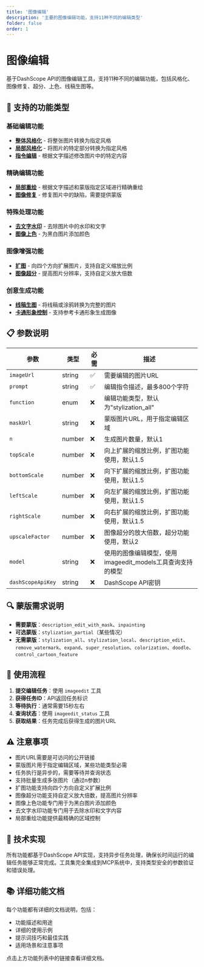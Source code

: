 ```yaml
---
title: '图像编辑'
description: '主要的图像编辑功能，支持11种不同的编辑类型'
folder: false
order: 1
---
```


# 图像编辑


基于DashScope API的图像编辑工具，支持11种不同的编辑功能，包括风格化、图像修复、超分、上色、线稿生图等。

## 🚀 支持的功能类型

### 基础编辑功能
- **[整体风格化](./functions/stylization-all.mdx)** - 将整张图片转换为指定风格
- **[局部风格化](./functions/stylization-local.mdx)** - 将图片的特定部分转换为指定风格
- **[指令编辑](./functions/description-edit.mdx)** - 根据文字描述修改图片中的特定内容

### 精确编辑功能
- **[局部重绘](./functions/description-edit-with-mask.mdx)** - 根据文字描述和蒙版指定区域进行精确重绘
- **[图像修复](./functions/inpainting.mdx)** - 修复图片中的缺陷，需要提供蒙版

### 特殊处理功能
- **[去文字水印](./functions/remove-watermark.mdx)** - 去除图片中的水印和文字
- **[图像上色](./functions/colorization.mdx)** - 为黑白图片添加颜色

### 图像增强功能
- **[扩图](./functions/expand.mdx)** - 向四个方向扩展图片，支持自定义缩放比例
- **[图像超分](./functions/super-resolution.mdx)** - 提高图片分辨率，支持自定义放大倍数

### 创意生成功能
- **[线稿生图](./functions/doodle.mdx)** - 将线稿或涂鸦转换为完整的图片
- **[卡通形象控制](./functions/control-cartoon-feature.mdx)** - 支持参考卡通形象生成图像

## 📋 参数说明

| 参数 | 类型 | 必需 | 描述 |
|------|------|------|------|
| `imageUrl` | string | ✅ | 需要编辑的图片URL |
| `prompt` | string | ✅ | 编辑指令描述，最多800个字符 |
| `function` | enum | ❌ | 编辑功能类型，默认为"stylization_all" |
| `maskUrl` | string | ❌ | 蒙版图片URL，用于指定编辑区域 |
| `n` | number | ❌ | 生成图片数量，默认1 |
| `topScale` | number | ❌ | 向上扩展的缩放比例，扩图功能使用，默认1.5 |
| `bottomScale` | number | ❌ | 向下扩展的缩放比例，扩图功能使用，默认1.5 |
| `leftScale` | number | ❌ | 向左扩展的缩放比例，扩图功能使用，默认1.5 |
| `rightScale` | number | ❌ | 向右扩展的缩放比例，扩图功能使用，默认1.5 |
| `upscaleFactor` | number | ❌ | 图像超分的放大倍数，超分功能使用，默认2 |
| `model` | string | ❌ | 使用的图像编辑模型，使用imageedit_models工具查询支持的模型 |
| `dashScopeApiKey` | string | ❌ | DashScope API密钥 |

## 🔍 蒙版需求说明

- **需要蒙版**：`description_edit_with_mask`、`inpainting`
- **可选蒙版**：`stylization_partial`（某些情况）
- **无需蒙版**：`stylization_all`、`stylization_local`、`description_edit`、`remove_watermark`、`expand`、`super_resolution`、`colorization`、`doodle`、`control_cartoon_feature`

## 📖 使用流程

1. **提交编辑任务**：使用 `imageedit` 工具
2. **获得任务ID**：API返回任务标识
3. **等待执行**：通常需要15秒左右
4. **查询状态**：使用 `imageedit_status` 工具
5. **获取结果**：任务完成后获得生成的图片URL

## ⚠️ 注意事项

- 图片URL需要是可访问的公开链接
- 蒙版图片用于指定编辑区域，某些功能类型必需
- 任务执行是异步的，需要等待并查询状态
- 支持批量生成多张图片（通过n参数）
- 扩图功能支持向四个方向自定义扩展比例
- 图像超分功能支持自定义放大倍数，提高图片分辨率
- 图像上色功能专门用于为黑白图片添加颜色
- 去文字水印功能专门用于去除水印和文字内容
- 局部重绘功能提供最精确的区域控制

## 🔧 技术实现

所有功能都基于DashScope API实现，支持异步任务处理，确保长时间运行的编辑任务能够正常完成。工具集完全集成到MCP系统中，支持类型安全的参数验证和错误处理。

## 📚 详细功能文档

每个功能都有详细的文档说明，包括：
- 功能描述和用途
- 详细的使用示例
- 提示词技巧和最佳实践
- 适用场景和注意事项

点击上方功能列表中的链接查看详细文档。
